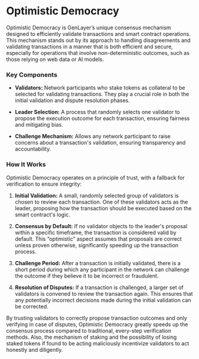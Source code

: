 # Optimistic Democracy 

Optimistic Democracy is GenLayer’s unique consensus mechanism designed to efficiently validate transactions and smart contract operations. This mechanism stands out by its approach to handling disagreements and validating transactions in a manner that is both efficient and secure, especially for operations that involve non-deterministic outcomes, such as those relying on web data or AI models.

### Key Components

- **Validators:** Network participants who stake tokens as collateral to be selected for validating transactions. They play a crucial role in both the initial validation and dispute resolution phases.

- **Leader Selection:** A process that randomly selects one validator to propose the execution outcome for each transaction, ensuring fairness and mitigating bias.

- **Challenge Mechanism:** Allows any network participant to raise concerns about a transaction's validation, ensuring transparency and accountability.

### How It Works

Optimistic Democracy operates on a principle of trust, with a fallback for verification to ensure integrity:

1. **Initial Validation:** A small, randomly selected group of validators is chosen to review each transaction. One of these validators acts as the leader, proposing how the transaction should be executed based on the smart contract's logic.

2. **Consensus by Default:** If no validator objects to the leader's proposal within a specific timeframe, the transaction is considered valid by default. This “optimistic” aspect assumes that proposals are correct unless proven otherwise, significantly speeding up the transaction process.

3. **Challenge Period:** After a transaction is initially validated, there is a short period during which any participant in the network can challenge the outcome if they believe it to be incorrect or fraudulent.

4. **Resolution of Disputes:** If a transaction is challenged, a larger set of validators is convened to review the transaction again. This ensures that any potentially incorrect decisions made during the initial validation can be corrected.

By trusting validators to correctly propose transaction outcomes and only verifying in case of disputes, Optimistic Democracy greatly speeds up the consensus process compared to traditional, every-step verification methods. 
Also, the mechanism of staking and the possibility of losing staked tokens if found to be acting maliciously incentivize validators to act honestly and diligently.


